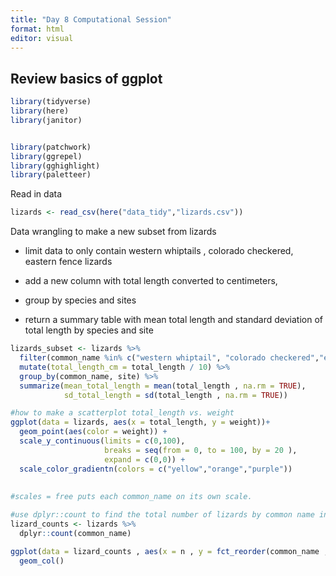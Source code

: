```yaml
---
title: "Day 8 Computational Session"
format: html
editor: visual
---
```


## Review basics of ggplot

```r
library(tidyverse)
library(here)
library(janitor)


library(patchwork)
library(ggrepel)
library(gghighlight)
library(paletteer)
```

Read in data

```r
lizards <- read_csv(here("data_tidy","lizards.csv"))
```

Data wrangling to make a new subset from lizards

-   limit data to only contain western whiptails , colorado checkered, eastern fence lizards

-   add a new column with total length converted to centimeters,

-   group by species and sites

-   return a summary table with mean total length and standard deviation of total length by species and site

```r
lizards_subset <- lizards %>% 
  filter(common_name %in% c("western whiptail", "colorado checkered","eastern fence")) %>% 
  mutate(total_length_cm = total_length / 10) %>% 
  group_by(common_name, site) %>% 
  summarize(mean_total_length = mean(total_length , na.rm = TRUE),
            sd_total_length = sd(total_length , na.rm = TRUE))
```

```r
#how to make a scatterplot total_length vs. weight
ggplot(data = lizards, aes(x = total_length, y = weight))+
  geom_point(aes(color = weight)) +
  scale_y_continuous(limits = c(0,100),
                     breaks = seq(from = 0, to = 100, by = 20 ),
                     expand = c(0,0)) +
  scale_color_gradientn(colors = c("yellow","orange","purple"))
  
  
#scales = free puts each common_name on its own scale.
```

```r
#use dplyr::count to find the total number of lizards by common name in the lizards dataset
lizard_counts <- lizards %>% 
  dplyr::count(common_name)
```

```r
ggplot(data = lizard_counts , aes(x = n , y = fct_reorder(common_name , n))) +
  geom_col() 
```
